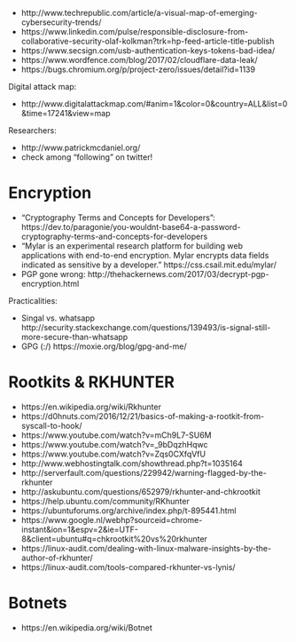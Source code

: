 
- http://www.techrepublic.com/article/a-visual-map-of-emerging-cybersecurity-trends/
- https://www.linkedin.com/pulse/responsible-disclosure-from-collaborative-security-olaf-kolkman?trk=hp-feed-article-title-publish
- https://www.secsign.com/usb-authentication-keys-tokens-bad-idea/
- https://www.wordfence.com/blog/2017/02/cloudflare-data-leak/
- https://bugs.chromium.org/p/project-zero/issues/detail?id=1139


Digital attack map:

- http://www.digitalattackmap.com/#anim=1&color=0&country=ALL&list=0&time=17241&view=map

Researchers:

- http://www.patrickmcdaniel.org/
- check among "following" on twitter!

# Encryption

- "Cryptography Terms and Concepts for Developers": https://dev.to/paragonie/you-wouldnt-base64-a-password-cryptography-terms-and-concepts-for-developers
- "Mylar is an experimental research platform for building web applications with end-to-end encryption. Mylar encrypts data fields indicated as sensitive by a developer." https://css.csail.mit.edu/mylar/
- PGP gone wrong: http://thehackernews.com/2017/03/decrypt-pgp-encryption.html

Practicalities:

- Singal vs. whatsapp http://security.stackexchange.com/questions/139493/is-signal-still-more-secure-than-whatsapp
- GPG (:/) https://moxie.org/blog/gpg-and-me/


# Rootkits & RKHUNTER

- https://en.wikipedia.org/wiki/Rkhunter
- https://d0hnuts.com/2016/12/21/basics-of-making-a-rootkit-from-syscall-to-hook/
- https://www.youtube.com/watch?v=mCh9L7-SU6M
- https://www.youtube.com/watch?v=_9bDqzhHqwc
- https://www.youtube.com/watch?v=Zqs0CXfqVfU
- http://www.webhostingtalk.com/showthread.php?t=1035164
- http://serverfault.com/questions/229942/warning-flagged-by-the-rkhunter
- http://askubuntu.com/questions/652979/rkhunter-and-chkrootkit
- https://help.ubuntu.com/community/RKhunter
- https://ubuntuforums.org/archive/index.php/t-895441.html
- https://www.google.nl/webhp?sourceid=chrome-instant&ion=1&espv=2&ie=UTF-8&client=ubuntu#q=chkrootkit%20vs%20rkhunter
- https://linux-audit.com/dealing-with-linux-malware-insights-by-the-author-of-rkhunter/
- https://linux-audit.com/tools-compared-rkhunter-vs-lynis/


# Botnets

- https://en.wikipedia.org/wiki/Botnet


